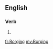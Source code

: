 ==English==

===Verb===
{{head|en|present participle}}

# {{present participle of|Borg|lang=en|nocat=1}}

[[fr:Borging]]
[[my:Borging]]